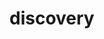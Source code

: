 # discovery


<ul className="grid grid-cols-1 md:grid-cols-2 lg:grid-cols-3 xl:grid-cols-4 gap-4 -ml-6">
<ReferenceCard
    title="Active"
    description="Get the most active Equities"
    url="/platform/reference/equity/discovery/active"
    chevron={false}
/>
<ReferenceCard
    title="Aggressive Small Caps"
    description="Get aggressive small cap Equities"
    url="/platform/reference/equity/discovery/aggressive_small_caps"
    chevron={false}
/>
<ReferenceCard
    title="Filings"
    description="Get the most-recent filings submitted to the SEC"
    url="/platform/reference/equity/discovery/filings"
    chevron={false}
/>
<ReferenceCard
    title="Gainers"
    description="Get the top Equity gainers"
    url="/platform/reference/equity/discovery/gainers"
    chevron={false}
/>
<ReferenceCard
    title="Growth Tech"
    description="Get growth tech Equities"
    url="/platform/reference/equity/discovery/growth_tech"
    chevron={false}
/>
<ReferenceCard
    title="Losers"
    description="Get the top Equity losers"
    url="/platform/reference/equity/discovery/losers"
    chevron={false}
/>
<ReferenceCard
    title="Top Retail"
    description="Tracks over $30B USD/day of individual investors trades"
    url="/platform/reference/equity/discovery/top_retail"
    chevron={false}
/>
<ReferenceCard
    title="Undervalued Growth"
    description="Get undervalued growth Equities"
    url="/platform/reference/equity/discovery/undervalued_growth"
    chevron={false}
/>
<ReferenceCard
    title="Undervalued Large Caps"
    description="Get undervalued large cap Equities"
    url="/platform/reference/equity/discovery/undervalued_large_caps"
    chevron={false}
/>
<ReferenceCard
    title="Upcoming Release Days"
    description="Get upcoming release days"
    url="/platform/reference/equity/discovery/upcoming_release_days"
    chevron={false}
/>
</ul>
